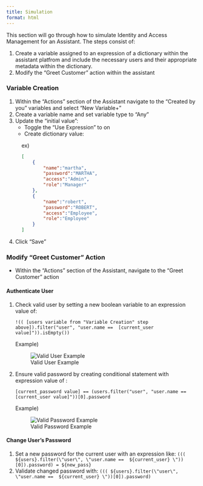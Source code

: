 ```yaml
---
title: Simulation
format: html
---
```


This section will go through how to simulate Identity and Access Management for an Assistant. The steps consist of: 

1. Create a variable assigned to an expression of a dictionary within the assistant platfrom and include the necessary users and their appropriate metadata within the dictionary.
2. Modify the "Greet Customer" action within the assistant

### Variable Creation
1. Within the "Actions" section of the Assistant navigate to the "Created by you" variables and select "New Variable+"
2. Create a variable name and set variable type to "Any"
3. Update the "initial value":
    - Toggle the "Use Expression" to on
    - Create dictionary value:
    
<div style="margin-left: 40px;">
ex)
```json
[
    {
        "name":"martha",
        "password":"MARTHA",
        "access":"Admin",
        "role":"Manager"
    },
    {
        "name":"robert",
        "password":"ROBERT",
        "access":"Employee",
        "role":"Employee"
    }
]
```
</div>
4. Click "Save"

### Modify "Greet Customer" Action
- Within the "Actions" section of the Assistant, navigate to the "Greet Customer" action

#### **Authenticate User**
1. Check valid user by setting a new boolean variable to an expression value of:

    ``` !(( [users variable from "Variable Creation" step above]).filter("user", "user.name ==  [current_user value]")).isEmpty()) ```

    Example)
    
    ![Valid User Example](../../images/valid_user_example.png)


2. Ensure valid password by creating conditional statement with expression value of :

    ``` [current_password value] == (users.filter("user", "user.name == [current_user value]"))[0].password  ```

    Example)

   ![Valid Password Example](../../images/valid_pass_example.png)

#### **Change User's Password**
1. Set a new password for the current user with an expression like:
    ```((( ${users}.filter(\"user\", \"user.name ==  ${current_user} \"))[0]).password) = ${new_pass}```
2. Validate changed password with:
    ```((( ${users}.filter(\"user\", \"user.name ==  ${current_user} \"))[0]).password) ```

